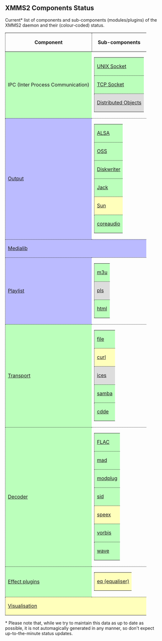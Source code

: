 == XMMS2 Components Status ==

Current* list of components and sub-components (modules/plugins) of the XMMS2 daemon and their (colour-coded) status.

{| style="border: 1px dotted #000"
! style="border-bottom: 1px dotted #000; border-left: 1px dotted #000" | Component !! style="border-bottom: 1px dotted #000; border-left: 1px dotted #000" | Sub-components
|-
| style="border-bottom: 1px dotted #000; border-left: 1px dotted #000; background-color: #bfb" | IPC (Inter Process Communication)
| style="border-bottom: 1px dotted #000" |
{|
| style="border-bottom: 1px dotted #000; border-left: 1px dotted #000; background-color: #bfb" | [[Component:UNIX Socket | UNIX Socket]]
|-
| style="border-bottom: 1px dotted #000; border-left: 1px dotted #000; background-color: #bfb" | [[Component:TCP Socket | TCP Socket]]
|-
| style="border-bottom: 1px dotted #000; border-left: 1px dotted #000; background-color: #ddd" | [[Component:Distributed Objects | Distributed Objects]]
|}
|-
| style="border-bottom: 1px dotted #000; border-left: 1px dotted #000; background-color: #bbf" | [[Component:Output | Output]]
| style="border-bottom: 1px dotted #000" |
{|
| style="border-bottom: 1px dotted #000; border-left: 1px dotted #000; background-color: #bfb" | [[Component:ALSA | ALSA]]
|-
| style="border-bottom: 1px dotted #000; border-left: 1px dotted #000; background-color: #bfb" | [[Component:OSS | OSS]]
|-
| style="border-bottom: 1px dotted #000; border-left: 1px dotted #000; background-color: #bfb" | [[Component:Diskwriter | Diskwriter]]
|-
| style="border-bottom: 1px dotted #000; border-left: 1px dotted #000; background-color: #bfb" | [[Component:Jack | Jack]]
|-
| style="border-bottom: 1px dotted #000; border-left: 1px dotted #000; background-color: #ffb" | [[Component:Sun | Sun]]
|-
| style="border-bottom: 1px dotted #000; border-left: 1px dotted #000; background-color: #bfb" | [[Component:coreaudio | coreaudio]]
|}
|-
| colspan="2" style="border-bottom: 1px dotted #000; border-left: 1px dotted #000; background-color: #bbf" | [[Component:Medialib | Medialib]]
|-
| style="border-bottom: 1px dotted #000; border-left: 1px dotted #000; background-color: #bbf" | [[Component:Playlist | Playlist]]
| style="border-bottom: 1px dotted #000" |
{|
| style="border-bottom: 1px dotted #000; border-left: 1px dotted #000; background-color: #bfb" | [[Component:m3u | m3u]]
|-
| style="border-bottom: 1px dotted #000; border-left: 1px dotted #000; background-color: #ddd" | [[Component:pls | pls]]
|-
| style="border-bottom: 1px dotted #000; border-left: 1px dotted #000; background-color: #bfb" | [[Component:html | html]]
|}
|-
| style="border-bottom: 1px dotted #000; border-left: 1px dotted #000; background-color: #bfb" | [[Component:Transport | Transport]]
| style="border-bottom: 1px dotted #000" |
{|
| style="border-bottom: 1px dotted #000; border-left: 1px dotted #000; background-color: #bfb" | [[Component:file | file]]
|-
| style="border-bottom: 1px dotted #000; border-left: 1px dotted #000; background-color: #ffb" | [[Component:curl | curl]]
| style="border-bottom: 1px dotted #000" |
{|
| style="border-bottom: 1px dotted #000; border-left: 1px dotted #000; background-color: #bfb" | [[Component:HTTP | HTTP]]
|-
| style="border-bottom: 1px dotted #000; border-left: 1px dotted #000; background-color: #fbb" | [[Component:FTP | FTP]]
|}
|-
| style="border-bottom: 1px dotted #000; border-left: 1px dotted #000; background-color: #ddd" | [[Component:ices | ices]]
|-
| style="border-bottom: 1px dotted #000; border-left: 1px dotted #000; background-color: #bfb" | [[Component:samba | samba]]
|-
| style="border-bottom: 1px dotted #000; border-left: 1px dotted #000; background-color: #bfb" | [[Component:cdde | cdde]]
|}
|-
| style="border-bottom: 1px dotted #000; border-left: 1px dotted #000; background-color: #bfb" | [[Component:Decoder | Decoder]]
| style="border-bottom: 1px dotted #000" |
{|
| style="border-bottom: 1px dotted #000; border-left: 1px dotted #000; background-color: #bfb" | [[Component:FLAC | FLAC]]
|-
| style="border-bottom: 1px dotted #000; border-left: 1px dotted #000; background-color: #bfb" | [[Component:mad | mad]]
|-
| style="border-bottom: 1px dotted #000; border-left: 1px dotted #000; background-color: #bfb" | [[Component:modplug | modplug]]
|-
| style="border-bottom: 1px dotted #000; border-left: 1px dotted #000; background-color: #bfb" | [[Component:sid | sid]]
|-
| style="border-bottom: 1px dotted #000; border-left: 1px dotted #000; background-color: #ffb" | [[Component:speex | speex]]
|-
| style="border-bottom: 1px dotted #000; border-left: 1px dotted #000; background-color: #bfb" | [[Component:vorbis | vorbis]]
|-
| style="border-bottom: 1px dotted #000; border-left: 1px dotted #000; background-color: #bfb" | [[Component:wave | wave]]
|}
|-
| style="border-bottom: 1px dotted #000; border-left: 1px dotted #000; background-color: #bfb" | [[Component:Effects | Effect plugins]]
| style="border-bottom: 1px dotted #000" |
{|
| style="border-bottom: 1px dotted #000; border-left: 1px dotted #000; background-color: #ffb" | [[Component:equaliser | eq (equaliser)]]
|}
|-
| colspan="2" style="border-bottom: 1px dotted #000; border-left: 1px dotted #000; background-color: #ffb" | [[Component:Visualisation | Visualisation]]
|}

<nowiki>*</nowiki> Please note that, while we try to maintain this data as up to date as possible, it is not automagically generated in any manner, so don't expect up-to-the-minute status updates.

{{ed|ComponentStatus|component status}}